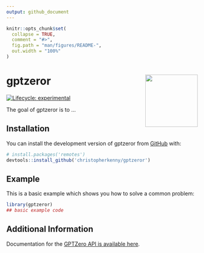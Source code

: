 ```yaml
---
output: github_document
---
```


<!-- README.md is generated from README.Rmd. Please edit that file -->

```r
knitr::opts_chunk$set(
  collapse = TRUE,
  comment = "#>",
  fig.path = "man/figures/README-",
  out.width = "100%"
)
```

# gptzeror <img src="man/figures/logo.png" align="right" height="138" />

<!-- badges: start -->
[![Lifecycle: experimental](https://img.shields.io/badge/lifecycle-experimental-orange.svg)](https://lifecycle.r-lib.org/articles/stages.html#experimental)
<!-- badges: end -->

The goal of gptzeror is to ...

## Installation

You can install the development version of gptzeror from [GitHub](https://github.com/) with:

``` r
# install.packages('remotes')
devtools::install_github('christopherkenny/gptzeror')
```

## Example

This is a basic example which shows you how to solve a common problem:

```r
library(gptzeror)
## basic example code
```



## Additional Information

Documentation for the [GPTZero API is available here](https://gptzero.me/docs).
